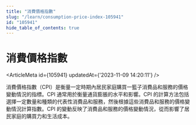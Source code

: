```yaml
---
title: "消費價格指數"
slug: "/learn/consumption-price-index-105941"
id: "105941"
hide_table_of_contents: true
---
```



# 消費價格指數

<ArticleMeta id={105941} updatedAt={'2023-11-09 14:20:11'} />
<div className='border-solid border-b border-t-0 my-4 border-[var(--ifm-color-gray-300)]' />

消費價格指數（CPI）是衡量一定時期內居民家庭購買一籃子消費品和服務的價格變動情況的指標。CPI 通常用於衡量通貨膨脹的水平和影響。CPI 的計算方法包括選擇一定數量和種類的代表性消費品和服務，然後根據這些消費品和服務的價格變動情況計算指數。CPI 的變動反映了消費品和服務的價格變動情況，從而影響了居民家庭的購買力和生活成本。
